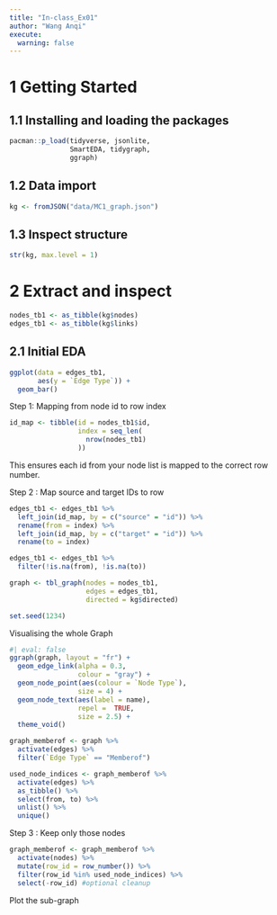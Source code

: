 ```yaml
---
title: "In-class_Ex01"
author: "Wang Anqi"
execute:
  warning: false
---
```


# 1 Getting Started

## **1.1 Installing and loading the packages**

```r
pacman::p_load(tidyverse, jsonlite, 
               SmartEDA, tidygraph,
               ggraph)
```

## **1.2 Data import**

```r
kg <- fromJSON("data/MC1_graph.json")
```

## 1.3 Inspect structure

```r
str(kg, max.level = 1)
```

# 2 Extract and inspect

```r
nodes_tb1 <- as_tibble(kg$nodes)
edges_tb1 <- as_tibble(kg$links)
```

## 2.1 Initial EDA

```r
ggplot(data = edges_tb1,
       aes(y = `Edge Type`)) +
  geom_bar()
```

Step 1: Mapping from node id to row index

```r
id_map <- tibble(id = nodes_tb1$id,
                 index = seq_len(
                   nrow(nodes_tb1)
                 ))
```

This ensures each id from your node list is mapped to the correct row number.

Step 2 : Map source and target IDs to row

```r
edges_tb1 <- edges_tb1 %>%
  left_join(id_map, by = c("source" = "id")) %>%
  rename(from = index) %>%
  left_join(id_map, by = c("target" = "id")) %>%
  rename(to = index)

```

```r
edges_tb1 <- edges_tb1 %>%
  filter(!is.na(from), !is.na(to))
```

```r
graph <- tbl_graph(nodes = nodes_tb1,
                   edges = edges_tb1,
                   directed = kg$directed)
```

```r
set.seed(1234)
```

Visualising the whole Graph

```r
#| eval: false
ggraph(graph, layout = "fr") +
  geom_edge_link(alpha = 0.3,
                 colour = "gray") + 
  geom_node_point(aes(colour = `Node Type`),
                 size = 4) +
  geom_node_text(aes(label = name),
                 repel =  TRUE,
                 size = 2.5) +
  theme_void()
```

```r
graph_memberof <- graph %>%
  activate(edges) %>%
  filter(`Edge Type` == "Memberof")
```

```r
used_node_indices <- graph_memberof %>%
  activate(edges) %>%
  as_tibble() %>%
  select(from, to) %>%
  unlist() %>%
  unique()
```

Step 3 : Keep only those nodes

```r
graph_memberof <- graph_memberof %>%
  activate(nodes) %>%
  mutate(row_id = row_number()) %>%
  filter(row_id %in% used_node_indices) %>%
  select(-row_id) #optional cleanup
```

Plot the sub-graph
